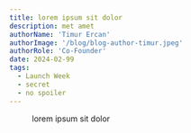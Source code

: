 ```yaml
---
title: lorem ipsum sit dolor
description: met amet
authorName: 'Timur Ercan'
authorImage: '/blog/blog-author-timur.jpeg'
authorRole: 'Co-Founder'
date: 2024-02-99
tags:
  - Launch Week
  - secret
  - no spoiler
---
```


<figure>
  <MdxNextImage
    src="/blog/l2d5.jpeg"
    width="650"
    height="100"
    alt="lorem"
  />

  <figcaption className="text-center">
   lorem ipsum sit dolor
  </figcaption>
</figure>
